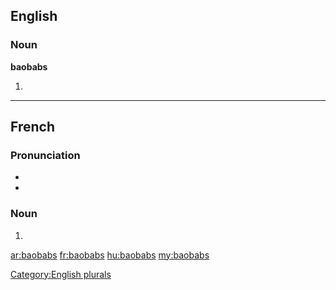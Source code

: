 ==English==

===Noun===
'''baobabs'''

# {{plural of|[[baobab]]}}

[[Category:English plurals]]

----

==French==

===Pronunciation===
* {{IPA|/ba.o.bab/|lang=fr}}
* {{homophones|baobab}}

===Noun===
{{infl|fr|plural}} {{m|p}}

# {{plural of|baobab|lang=fr}}

[[ar:baobabs]]
[[fr:baobabs]]
[[hu:baobabs]]
[[my:baobabs]]